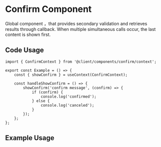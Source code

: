 
<Meta title='Components/Confirm' of={Confirm} />

# Confirm Component

Global component ，that provides secondary validation and retrieves results through callback.
When multiple simultaneous calls occur, the last content is shown first.

## Code Usage

```tsx
import { ConfirmContext } from '@client/components/confirm/context';

export const Example = () => {
    const { showConfirm } = useContext(ConfirmContext);

    const handleShowConfirm = () => {
        showConfirm('confirm message', (confirm) => {
            if (confirm) {
                console.log('confirmed');
            } else {
                console.log('canceled');
            }
        });
    };
};
```

## Example Usage

<Canvas>
    <Story of={Primary} />
</Canvas>
